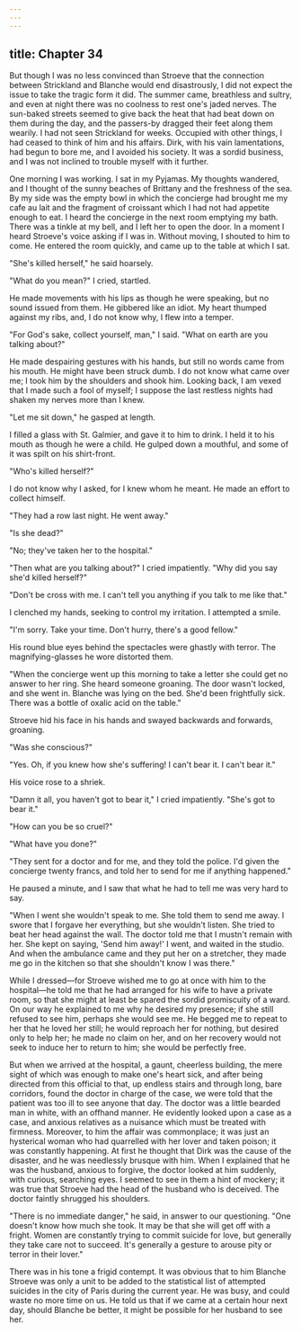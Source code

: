 ```yaml
---
---
---
```

title: Chapter 34
---

But though I was no less convinced than Stroeve that the connection between Strickland and Blanche would end disastrously, I did not expect the issue to take the tragic form it did. The summer came, breathless and sultry, and even at night there was no coolness to rest one's jaded nerves. The sun-baked streets seemed to give back the heat that had beat down on them during the day, and the passers-by dragged their feet along them wearily. I had not seen Strickland for weeks. Occupied with other things, I had ceased to think of him and his affairs. Dirk, with his vain lamentations, had begun to bore me, and I avoided his society. It was a sordid business, and I was not inclined to trouble myself with it further.

One morning I was working. I sat in my Pyjamas. My thoughts wandered, and I thought of the sunny beaches of Brittany and the freshness of the sea. By my side was the empty bowl in which the concierge had brought me my cafe au lait and the fragment of croissant which I had not had appetite enough to eat. I heard the concierge in the next room emptying my bath. There was a tinkle at my bell, and I left her to open the door. In a moment I heard Stroeve's voice asking if I was in. Without moving, I shouted to him to come. He entered the room quickly, and came up to the table at which I sat.

"She's killed herself," he said hoarsely.

"What do you mean?" I cried, startled.

He made movements with his lips as though he were speaking, but no sound issued from them. He gibbered like an idiot. My heart thumped against my ribs, and, I do not know why, I flew into a temper.

"For God's sake, collect yourself, man," I said. "What on earth are you talking about?"

He made despairing gestures with his hands, but still no words came from his mouth. He might have been struck dumb. I do not know what came over me; I took him by the shoulders and shook him. Looking back, I am vexed that I made such a fool of myself; I suppose the last restless nights had shaken my nerves more than I knew.

"Let me sit down," he gasped at length.

I filled a glass with St. Galmier, and gave it to him to drink. I held it to his mouth as though he were a child. He gulped down a mouthful, and some of it was spilt on his shirt-front.

"Who's killed herself?"

I do not know why I asked, for I knew whom he meant. He made an effort to collect himself.

"They had a row last night. He went away."

"Is she dead?"

"No; they've taken her to the hospital."

"Then what are you talking about?" I cried impatiently. "Why did you say she'd killed herself?"

"Don't be cross with me. I can't tell you anything if you talk to me like that."

I clenched my hands, seeking to control my irritation. I attempted a smile.

"I'm sorry. Take your time. Don't hurry, there's a good fellow."

His round blue eyes behind the spectacles were ghastly with terror. The magnifying-glasses he wore distorted them.

"When the concierge went up this morning to take a letter she could get no answer to her ring. She heard someone groaning. The door wasn't locked, and she went in. Blanche was lying on the bed. She'd been frightfully sick. There was a bottle of oxalic acid on the table."

Stroeve hid his face in his hands and swayed backwards and forwards, groaning.

"Was she conscious?"

"Yes. Oh, if you knew how she's suffering! I can't bear it. I can't bear it."

His voice rose to a shriek.

"Damn it all, you haven't got to bear it," I cried impatiently. "She's got to bear it."

"How can you be so cruel?"

"What have you done?"

"They sent for a doctor and for me, and they told the police. I'd given the concierge twenty francs, and told her to send for me if anything happened."

He paused a minute, and I saw that what he had to tell me was very hard to say.

"When I went she wouldn't speak to me. She told them to send me away. I swore that I forgave her everything, but she wouldn't listen. She tried to beat her head against the wall. The doctor told me that I mustn't remain with her. She kept on saying, 'Send him away!' I went, and waited in the studio. And when the ambulance came and they put her on a stretcher, they made me go in the kitchen so that she shouldn't know I was there."

While I dressed—for Stroeve wished me to go at once with him to the hospital—he told me that he had arranged for his wife to have a private room, so that she might at least be spared the sordid promiscuity of a ward. On our way he explained to me why he desired my presence; if she still refused to see him, perhaps she would see me. He begged me to repeat to her that he loved her still; he would reproach her for nothing, but desired only to help her; he made no claim on her, and on her recovery would not seek to induce her to return to him; she would be perfectly free.

But when we arrived at the hospital, a gaunt, cheerless building, the mere sight of which was enough to make one's heart sick, and after being directed from this official to that, up endless stairs and through long, bare corridors, found the doctor in charge of the case, we were told that the patient was too ill to see anyone that day. The doctor was a little bearded man in white, with an offhand manner. He evidently looked upon a case as a case, and anxious relatives as a nuisance which must be treated with firmness. Moreover, to him the affair was commonplace; it was just an hysterical woman who had quarrelled with her lover and taken poison; it was constantly happening. At first he thought that Dirk was the cause of the disaster, and he was needlessly brusque with him. When I explained that he was the husband, anxious to forgive, the doctor looked at him suddenly, with curious, searching eyes. I seemed to see in them a hint of mockery; it was true that Stroeve had the head of the husband who is deceived. The doctor faintly shrugged his shoulders.

"There is no immediate danger," he said, in answer to our questioning. "One doesn't know how much she took. It may be that she will get off with a fright. Women are constantly trying to commit suicide for love, but generally they take care not to succeed. It's generally a gesture to arouse pity or terror in their lover."

There was in his tone a frigid contempt. It was obvious that to him Blanche Stroeve was only a unit to be added to the statistical list of attempted suicides in the city of Paris during the current year. He was busy, and could waste no more time on us. He told us that if we came at a certain hour next day, should Blanche be better, it might be possible for her husband to see her.